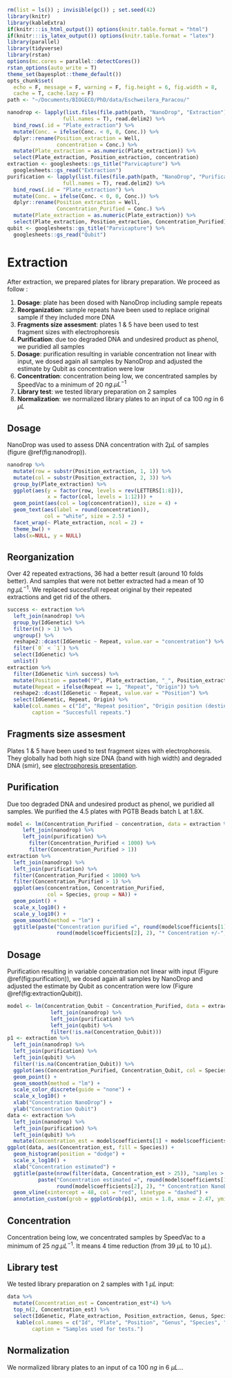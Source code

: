 ```r
rm(list = ls()) ; invisible(gc()) ; set.seed(42)
library(knitr)
library(kableExtra)
if(knitr:::is_html_output()) options(knitr.table.format = "html") 
if(knitr:::is_latex_output()) options(knitr.table.format = "latex") 
library(parallel)
library(tidyverse)
library(rstan)
options(mc.cores = parallel::detectCores())
rstan_options(auto_write = T)
theme_set(bayesplot::theme_default())
opts_chunk$set(
  echo = F, message = F, warning = F, fig.height = 6, fig.width = 8,
  cache = T, cache.lazy = F)
path <- "~/Documents/BIOGECO/PhD/data/Eschweilera_Paracou/"
```

```r
nanodrop <- lapply(list.files(file.path(path, "NanoDrop", "Extraction"), 
                  full.names = T), read.delim2) %>% 
  bind_rows(.id = "Plate_extraction") %>% 
  mutate(Conc. = ifelse(Conc. < 0, 0, Conc.)) %>% 
  dplyr::rename(Position_extraction = Well,
                concentration = Conc.) %>% 
  mutate(Plate_extraction = as.numeric(Plate_extraction)) %>% 
  select(Plate_extraction, Position_extraction, concentration)
extraction <- googlesheets::gs_title("Parvicapture") %>% 
  googlesheets::gs_read("Extraction")
purification <- lapply(list.files(file.path(path, "NanoDrop", "Purification"), 
                  full.names = T), read.delim2) %>% 
  bind_rows(.id = "Plate_extraction") %>% 
  mutate(Conc. = ifelse(Conc. < 0, 0, Conc.)) %>% 
  dplyr::rename(Position_extraction = Well,
                Concentration_Purified = Conc.) %>% 
  mutate(Plate_extraction = as.numeric(Plate_extraction)) %>% 
  select(Plate_extraction, Position_extraction, Concentration_Purified)
qubit <- googlesheets::gs_title("Parvicapture") %>% 
  googlesheets::gs_read("Qubit")
```

# Extraction

After extraction, we prepared plates for library preparation. We proceed as follow :

1. __Dosage__: plate has been dosed with NanoDrop including sample repeats
1. __Reorganization__: sample repeats have been used to replace original sample if they included more DNA
1. __Fragments size assesment__: plates 1 & 5 have been used to test fragment sizes with electrophoresis
1. __Purification__: due too degraded DNA and undesired product as phenol, we puridied all samples
1. __Dosage__: purification resulting in variable concentration not linear with input, we dosed again all samples by NanoDrop and adjusted the estimate by Qubit as concentration were low
1. __Concentration__: concentration being low, we concentrated samples by SpeedVac to a minimum of 20 $ng. \mu L ^{-1}$
1. __Library test__: we tested library preparation on 2 samples
1. __Normalization__: we normalized library plates to an input of ca  100 $ng$ in 6 $\mu L$

## Dosage

NanoDrop was used to assess DNA concentration with $2 \mu L$ of samples (figure \@ref(fig:nanodrop)).

```r
nanodrop %>% 
  mutate(row = substr(Position_extraction, 1, 1)) %>% 
  mutate(col = substr(Position_extraction, 2, 3)) %>% 
  group_by(Plate_extraction) %>% 
  ggplot(aes(y = factor(row, levels = rev(LETTERS[1:8])),
             x = factor(col, levels = 1:12))) + 
  geom_point(aes(col = log(concentration)), size = 4) +
  geom_text(aes(label = round(concentration)), 
            col = "white", size = 2.5) +
  facet_wrap(~ Plate_extraction, ncol = 2) +
  theme_bw() +
  labs(x=NULL, y = NULL)
```

## Reorganization

Over 42 repeated extractions, 36 had a better result (around 10 folds better). And samples that were not better extracted had a mean of 10 $ng. \mu L^{-1}$. We replaced succesfull repeat original by their repeated extractions and get rid of the others.

```r
success <- extraction %>% 
  left_join(nanodrop) %>% 
  group_by(IdGenetic) %>% 
  filter(n() > 1) %>% 
  ungroup() %>% 
  reshape2::dcast(IdGenetic ~ Repeat, value.var = "concentration") %>% 
  filter(`0` < `1`) %>% 
  select(IdGenetic) %>% 
  unlist()
extraction %>% 
  filter(IdGenetic %in% success) %>% 
  mutate(Position = paste0("P", Plate_extraction, "_", Position_extraction)) %>% 
  mutate(Repeat = ifelse(Repeat == 1, "Repeat", "Origin")) %>% 
  reshape2::dcast(IdGenetic ~ Repeat, value.var = "Position") %>% 
  select(IdGenetic, Repeat, Origin) %>% 
  kable(col.names = c("Id", "Repeat position", "Origin position (destination)"), 
        caption = "Succesfull repeats.")
```


## Fragments size assesment

Plates 1 & 5 have been used to test fragment sizes with electrophoresis. They globally had both high size DNA (band with high width) and degraded DNA (smir), see [electrophoresis presentation](https://drive.google.com/open?id=12MUcfVZ6PvAA3HxVi7g7Tkr-qUIv2E1jk5Edf45Ij7k).

## Purification

Due too degraded DNA and undesired product as phenol, we puridied all samples. We purified the 4.5 plates with PGTB Beads batch L at 1.8X.

```r
model <- lm(Concentration_Purified ~ concentration, data = extraction %>% 
     left_join(nanodrop) %>% 
     left_join(purification) %>% 
       filter(Concentration_Purified < 1000) %>% 
       filter(Concentration_Purified > 1))
extraction %>% 
  left_join(nanodrop) %>% 
  left_join(purification) %>% 
  filter(Concentration_Purified < 1000) %>% 
  filter(Concentration_Purified > 1) %>% 
  ggplot(aes(concentration, Concentration_Purified, 
             col = Species, group = NA)) +
  geom_point() +
  scale_x_log10() +
  scale_y_log10() +
  geom_smooth(method = "lm") +
  ggtitle(paste("Concentration purified =", round(model$coefficients[1]), "+", 
                round(model$coefficients[2], 2), "* Concentration +/-", round(mean(abs(model$residuals))))) 
```

## Dosage

Purification resulting in variable concentration not linear with input (Figure \@ref(fig:purification)), we dosed again all samples by NanoDrop and adjusted the estimate by Qubit as concentration were low (Figure \@ref(fig:extractionQubit)).

```r
model <- lm(Concentration_Qubit ~ Concentration_Purified, data = extraction %>% 
              left_join(nanodrop) %>% 
              left_join(purification) %>% 
              left_join(qubit) %>% 
              filter(!is.na(Concentration_Qubit)))
p1 <- extraction %>% 
  left_join(nanodrop) %>% 
  left_join(purification) %>% 
  left_join(qubit) %>% 
  filter(!is.na(Concentration_Qubit)) %>% 
  ggplot(aes(Concentration_Purified, Concentration_Qubit, col = Species, group = NA)) +
  geom_point() +
  geom_smooth(method = "lm") +
  scale_color_discrete(guide = "none") +
  scale_x_log10() +
  xlab("Concentration NanoDrop") +
  ylab("Concentration Qubit")
data <- extraction %>% 
  left_join(nanodrop) %>% 
  left_join(purification) %>% 
  left_join(qubit) %>% 
  mutate(Concentration_est = model$coefficients[1] + model$coefficients[2]*Concentration_Purified)
ggplot(data, aes(Concentration_est, fill = Species)) +
  geom_histogram(position = "dodge") +
  scale_x_log10() +
  xlab("Concentration estimated") +
  ggtitle(paste(nrow(filter(data, Concentration_est > 25)), "samples > 25 ng/uL"),
          paste("Concentration estimated =", round(model$coefficients[1]), "+", 
                round(model$coefficients[2], 2), "* Concentration NanoDrop +/-", round(mean(abs(model$residuals))))) +
  geom_vline(xintercept = 48, col = "red", linetype = "dashed") +
  annotation_custom(grob = ggplotGrob(p1), xmin = 1.8, xmax = 2.47, ymin = 10, ymax = 90)
```

## Concentration

Concentration being low, we concentrated samples by SpeedVac to a minimum of 25 $ng. \mu L ^{-1}$. It means 4 time reduction (from 39 $\mu L$ to 10 $\mu L$).

## Library test

We tested library preparation on 2 samples with 1 $\mu L$ input:

```r
data %>% 
  mutate(Concentration_est = Concentration_est*4) %>% 
  top_n(2, Concentration_est) %>% 
  select(IdGenetic, Plate_extraction, Position_extraction, Genus, Species, Concentration_est) %>% 
   kable(col.names = c("Id", "Plate", "Position", "Genus", "Species", "Estimated concentration"), 
        caption = "Samples used for tests.")
```

## Normalization

We normalized library plates to an input of ca  100 $ng$ in 6 $\mu L$...
